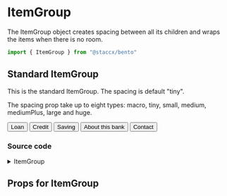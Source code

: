 
<Meta title="Components|Layout/ItemGroup" component={ItemGroup}/>

# ItemGroup
The ItemGroup object creates spacing between all its children and wraps the items when there is no room.

```javascript
import { ItemGroup } from "@staccx/bento"
```

## Standard ItemGroup
This is the standard ItemGroup. The spacing is default "tiny".

The spacing prop take up to eight types: macro, tiny, small, medium, mediumPlus, large and huge.

<Preview>
  <Story name="Standard">
   <ItemGroup spacing="medium">
        <Button>Loan</Button>
        <Button>Credit</Button>
        <Button>Saving</Button>
        <Button>About this bank</Button>
        <Button>Contact</Button>
   </ItemGroup>
  </Story>
</Preview>

### Source code
<details><summary>ItemGroup</summary>
<p>

```bash

import React from "react"
import styled from "styled-components"
import { applyVariants, spacing, commonPropTypes } from "../../../theming"
import themeProps from "./ItemGroup.themeProps"
import { componentCreateFactory } from "../../../theming/utils/createVariantsFunctionFactory"
/**
 * The ItemGroup object creates spacing between all its children and wraps the items when there is no room
 */
const ItemGroup = ({ children, spacing, variant, className, ...restProps }) => (
  <Wrap variant={variant} className={className} {...restProps}>
    <ItemGroupElement spacing={spacing} variant={variant}>
      {children}
    </ItemGroupElement>
  </Wrap>
)

const Wrap = styled.div`
  overflow: hidden;
  ${applyVariants(themeProps.wrapper)};
`

const ItemGroupElement = styled.div`
  display: flex;
  flex-wrap: wrap;
  margin: 0 -${p => spacing(p.spacing)} -${p => spacing(p.spacing)};
  & > * {
    margin: 0 ${p => spacing(p.spacing)} ${p => spacing(p.spacing)};
  }
  ${applyVariants(themeProps.group)};
`

ItemGroup.propTypes = {
  /**
   * The component need children inside it.
   */
  children: commonPropTypes.children.isRequired,
  /**
   * The spacing betweeen the children. The prop handle eight types listed above.
   */
  spacing: commonPropTypes.spacing
}

ItemGroup.defaultProps = {
  spacing: "tiny"
}
ItemGroup.themeProps = themeProps
ItemGroup.createVariants = componentCreateFactory(ItemGroup)

export default ItemGroup

```

</p>
</details>

## Props for ItemGroup
<Props of={ItemGroup} />
